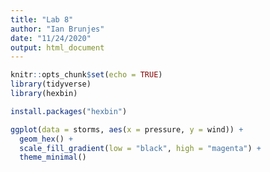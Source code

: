 ```yaml
---
title: "Lab 8"
author: "Ian Brunjes"
date: "11/24/2020"
output: html_document
---
```

```r
knitr::opts_chunk$set(echo = TRUE)
library(tidyverse)
library(hexbin)
```


```r
install.packages("hexbin")
```


```r
ggplot(data = storms, aes(x = pressure, y = wind)) +
  geom_hex() +
  scale_fill_gradient(low = "black", high = "magenta") +
  theme_minimal()
```


